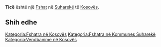 {{Fshat në Kosovës
 | Emri                = Ticë
| sqi_N_name = Ticë
| sqi_N_FULL_NAME_RO = Ticë
| sqi_N_FULL_NAME_ND_RO = Tice
| sqi_N_SORT_NAME_RG = TICE
| sqi_N_FULL_NAME_RG = Ticë
| sqi_N_FULL_NAME_ND_RG = Tice
| srp_N_name = Tica
| srp_N_FULL_NAME_RO = Tica
| srp_N_FULL_NAME_ND_RO = Tica
| srp_N_SORT_NAME_RG = TICA
| srp_N_FULL_NAME_RG = Tica
| srp_N_FULL_NAME_ND_RG = Tica
| srp_NS_name = Тица
| srp_NS_FULL_NAME_RO = Тица
| srp_NS_FULL_NAME_ND_RO = Тица
| srp_NS_SORT_NAME_RG = ТИЦА
| srp_NS_FULL_NAME_RG = Тица
| srp_NS_FULL_NAME_ND_RG = Тица
| std_V_name = Tice
| std_V_FULL_NAME_RO = Tice
| std_V_FULL_NAME_ND_RO = Tice
| std_V_SORT_NAME_RG = TICE
| std_V_FULL_NAME_RG = Tice
| std_V_FULL_NAME_ND_RG = Tice

 | Emri (Rasa dhanore) = 
 | Figura              = 
 | Shteti              = Kosovo
 | Komuna              = Suharekë
 | Kodi postar         = 
 | Sipërfaqja          = 

 | Popullsia           = 

 | Regj. i popullsisë  = 
 | Dend. e popullsisë  = 
 | Faqja zyrtare       = 
 <!--- Koordinatat ----> 
 | Gjerësia            = 42.67
 | Gjatësia            = 20.744167
 | Lartësia            = 
}}
'''Ticë''' është një [[Fshat]] në [[Suharekë]] të [[Kosovës]].

<!-- == Gjeografia == -->
<!-- == Historia == -->
<!-- == Demografia == -->
== Shih edhe ==
{{Komuna Suharekë}}
{{Kosovo-Administrata-Cung}}

[[Kategoria:Fshatra në Kosovës]]
[[Kategoria:Fshatra në Kommunes Suharekë]]
[[Kategoria:Vendbanime në Kosovës]]